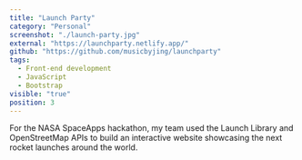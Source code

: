 ```yaml
---
title: "Launch Party"
category: "Personal"
screenshot: "./launch-party.jpg"
external: "https://launchparty.netlify.app/"
github: "https://github.com/musicbyjing/launchparty"
tags:
  - Front-end development
  - JavaScript
  - Bootstrap
visible: "true"
position: 3
---
```


For the NASA SpaceApps hackathon, my team used the Launch Library and OpenStreetMap APIs to build an interactive website
showcasing the next rocket launches around the world.